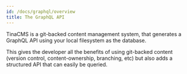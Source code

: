 ```yaml
---
id: /docs/graphql/overview
title: The GraphQL API
---
```


TinaCMS is a git-backed content management system, that generates a GraphQL API using your local filesystem as the database.

This gives the developer all the benefits of using git-backed content (version control, content-ownership, branching, etc) but also adds a structured API that can easily be queried.

<Youtube embedSrc="/img/docs/altair_doc.webm"/>

